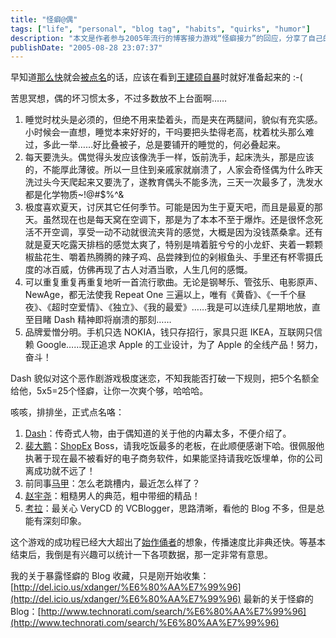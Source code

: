 ```yaml
---
title: "怪癖@偶"
tags: ["life", "personal", "blog tag", "habits", "quirks", "humor"]
description: "本文是作者参与2005年流行的博客接力游戏“怪癖接力”的回应，分享了自己的5个怪癖：睡觉时不用枕头垫头而是夹在两腿间；每天必须洗头；极度喜欢夏天而讨厌其他季节；能够重复听同一首流行歌曲数周之久；以及对特定品牌的强烈偏好（如只选诺基亚手机、只存招商银行、只逛宜家家居、只信任谷歌）。作者还提及了游戏规则，点名了5位博主接力，并评论了这个游戏在博客圈的快速传播现象，表示有兴趣统计相关数据。"
publishDate: "2005-08-28 23:07:37"
---
```


早知道[那么快](http://www.flickr.com/photos/fotos/36811842/)就会[被点名](http://blog.csdn.net/zdg/archive/2005/08/27/466548.aspx)的话，应该在看到[王建硕自暴](http://home.wangjianshuo.com/cn/20050822_ekesoacaccc.htm)时就好准备起来的 :-(

苦思冥想，偶的坏习惯太多，不过多数放不上台面啊……

1. 睡觉时枕头是必须的，但绝不用来垫着头，而是夹在两腿间，貌似有充实感。小时候会一直想，睡觉本来好好的，干吗要把头垫得老高，枕着枕头那么难过，多此一举……好比叠被子，总是要铺开的睡觉的，何必叠起来。
2. 每天要洗头。偶觉得头发应该像洗手一样，饭前洗手，起床洗头，那是应该的，不能厚此薄彼。所以一旦住到亲戚家就崩溃了，人家会奇怪偶为什么昨天洗过头今天爬起来又要洗了，遂教育偶头不能多洗，三天一次最多了，洗发水都是化学物质~!@#$%^&
3. 极度喜欢夏天，讨厌其它任何季节。可能是因为生于夏天吧，而且是最夏的那天。虽然现在也是每天窝在空调下，那是为了本本不至于爆炸。还是很怀念死活不开空调，享受一动不动就很流夹背的感觉，大概是因为没钱蒸桑拿。还有就是夏天吃露天排档的感觉太爽了，特别是啃着脏兮兮的小龙虾、夹着一颗颗椒盐花生、嚼着热腾腾的辣子鸡、品尝辣到位的剁椒鱼头、手里还有杯零摄氏度的冰百威，仿佛再现了古人对酒当歌，人生几何的感慨。
4. 可以重复重复再重复地听一首流行歌曲。无论是钢琴乐、管弦乐、电影原声、NewAge，都无法使我 Repeat One 三遍以上，唯有《黄昏》、《一千个昼夜》、《超时空爱情》、《独立》、《我的最爱》……我是可以连续几星期地放，直至目睹 Dash 精神即将崩溃的那刻……
5. 品牌爱憎分明。手机只选 NOKIA，钱只存招行，家具只逛 IKEA，互联网只信赖 Google……现正追求 Apple 的工业设计，为了 Apple 的全线产品！努力，奋斗！

Dash 貌似对这个恶作剧游戏极度迷恋，不知我能否打破一下规则，把5个名额全给他，5x5=25个怪癖，让你一次爽个够，哈哈哈。

咳咳，排排坐，正式点名咯：

1. [Dash](http://blog.verycd.com/dash/)：传奇式人物，由于偶知道的关于他的内幕太多，不便介绍了。
2. [裴大鹏](http://spaces.msn.com/members/peidapeng/)：[ShopEx](http://www.shopex.cn/) Boss，请我吃饭最多的老板，在此顺便感谢下哈。很佩服他执著于现在最不被看好的电子商务软件，如果能坚持请我吃饭埋单，你的公司离成功就不远了！
3. 前同事[马甲](http://spaces.msn.com/members/lukill/)：怎么老跳槽内，最近怎么样了？
4. [赵宇尧](http://spaces.msn.com/members/howard820411/)：粗糙男人的典范，粗中带细的精品！
5. [考拉](http://blog.verycd.com/kaola/)：最关心 VeryCD 的 VCBlogger，思路清晰，看他的 Blog 不多，但是总能有深刻印象。

这个游戏的成功程已经大大超出了[始作俑者](http://www.anaislee.com/journal/2005/08/blog_tag.html)的想象，传播速度比非典还快。等基本结束后，我倒是有兴趣可以统计一下各项数据，那一定非常有意思。

我的关于暴露怪癖的 Blog 收藏，只是刚开始收集：[http://del.icio.us/xdanger/%E6%80%AA%E7%99%96](http://del.icio.us/xdanger/%E6%80%AA%E7%99%96)
最新的关于怪癖的 Blog：[http://www.technorati.com/search/%E6%80%AA%E7%99%96](http://www.technorati.com/search/%E6%80%AA%E7%99%96)
